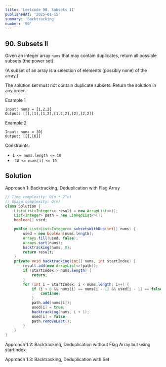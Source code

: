 ```yaml
---
title: 'Leetcode 90. Subsets II'
publishedAt: '2025-01-15'
summary: 'Backtracking'
number: '90'
---
```


## 90. Subsets II

Given an integer array `nums` that may contain duplicates, return all possible 
subsets (the power set).

(A subset of an array is a selection of elements (possibly none) of the array.)

The solution set must not contain duplicate subsets. Return the solution in any order.


Example 1
`````
Input: nums = [1,2,2]
Output: [[],[1],[1,2],[1,2,2],[2],[2,2]]
`````

Example 2
`````
Input: nums = [0]
Output: [[],[0]]
`````

Constraints:

- `1 <= nums.length <= 10`
- `-10 <= nums[i] <= 10`


## Solution
Approach 1: Backtracking, Deduplication with Flag Array
````JAVA
// Time complexity: O(n * 2^n)
// Space complexity: O(n)
class Solution {
    List<List<Integer>> result = new ArrayList<>();
    List<Integer> path = new LinkedList<>();
    boolean[] used;

    public List<List<Integer>> subsetsWithDup(int[] nums) {
        used = new boolean[nums.length];
        Arrays.fill(used, false);
        Arrays.sort(nums);
        backtracking(nums, 0);
        return result;
    }
    private void backtracking(int[] nums, int startIndex) {
        result.add(new ArrayList<>(path));
        if (startIndex > nums.length) {
            return;
        }
        for (int i = startIndex; i < nums.length; i++) {
            if (i > 0 && nums[i] == nums[i - 1] && used[i - 1] == false) {
                continue;
            }
            path.add(nums[i]);
            used[i] = true;
            backtracking(nums, i + 1);
            used[i] = false;
            path.removeLast();
        }
    }
}
````

Approach 1.2: Backtracking, Deduplication without Flag Array but using startIndex

Approach 1.3: Backtracking, Deduplication with Set